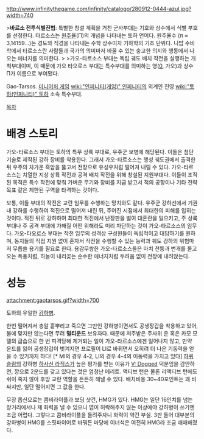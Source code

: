 http://www.infinitythegame.com/infinity/catalogo/280912-0444-azul.jpg?width=740


>'''바르소 전투식별진법''': 특별한 창설 계획을 거친 군사부대는 기호와 상수에서 식별 부호를 선정한다. 타르소스는 [[원주율]](Π)의 개념을 나타내는 토하 언어다. 원주율수 (π ≈ 3,14159…)는 경도와 직경을 나타내는 수학 상수이자 기하학의 기초 단위다. 니밥 수비학에서 타르소스란 사람들과 국가의 의미마저 바꿀 수 있는 숭고한 의지와 행동에서 나오는 에너지를 의미한다.
>
>가오-타르소스 부대는 독립 궤도 배치 작전을 실행하는 개척부대이며, 이 때문에 가오 타오로스 부대는 특수부대를 의미하는 영([[0]], 가오)과 상수 Π가 이름으로 부여됐다.

Gao-Tarsos. [[미니어처 게임]] [[wiki:"인피니티(게임)" 인피니티]]의 외계인 진영 [[wiki:"토하(인피니티)" 토하]] 소속 특수부대.

[[목차]]

= 배경 스토리 =
가오-타르소스 부대는 토하의 특무 상륙 부대로, 우주군 보병에 해당된다. 이들은 첨단 기술로 제작된 강하 장비를 착용한다. 그래서 가오-타르소스는 행성 궤도권에서 출격한 뒤 우주의 차가운 흑암을 뚫고서 전장으로 유성우처럼 떨어져 내릴 수 있다. 가오-타르소스는 치열한 지상 상륙 작전과 공격 배치 작전을 위해 창설된 지원부대다. 이들이 조직된 목적은 특수 작전에 맞춰 가벼운 무기와 장비를 지급 받고서 적의 공항이나 기타 전략 목표 같은 제한된 구역을 타격하는 것이다.

보통, 이들 부대의 작전은 교란 임무를 수행하는 망치와도 같다. 우주군 강하선에서 기권 내 강하를 수행하여 적진으로 떨어져 내린 뒤, 주어진 시점에서 최대한의 피해를 입히는 것이다. 적진 뒤로 강하하여 최대한 적진에서 난장판을 벌여 대혼란을 일으키고, 주 상륙 부대나 주 공격 부대에 가해질 어떤 위해라도 미리 차단하는 것이 가오-타르소스의 임무다. 가오-타오로스 부대는 작전 임무의 성격상 구성원들이 독립적이고 대담하기를 원하며, 동지들의 직접 지원 없이 혼자서 작전을 수행할 수 있는 능력과 궤도 강하의 위험마저 무릅쓸 용기를 필요로 한다. 용감무쌍한 가오-타르소스들은 마치 천둥과 번개를 몰고 오는 폭풍처럼, 하늘이 내리꽂는 순수한 에너지처럼 두려움 없이 전장에 내려앉는다.
= 성능 =
attachment:gaotarsos.gif?width=700

토하의 유일한 [[공중 강습|강하]]병.

한번 떨어져서 총알 흩뿌리고 죽으면 그만인 강하병이면서도 공생장갑을 착용하고 있어, 불에 맞지만 않는다면 무려 '''멀티운드''' 보유자다. 때문에 저주받은 주사위 운 혹은 카모 모델의 급습으로 한 번 피격당해 제거되는 일이 가오-타르소스에겐 일어나지 않고, 만약 운드를 잃어 공생장갑이 벗겨지면 프로필이 LI로 바뀌면서 오히려 더 나은 기동력을 얻을 수 있기까지 하다! [* MI의 경우 4-2, LI의 경우 4-4의 이동력을 가지고 있다] [[하퀴슬람]]의 강하병 [[하사신 라직스]]가 높은 평가를 받는 이유가 [[용기(인피니티)|V: Dogged]] 덕분임을 감안하면, 깡으로 2운드를 갖고 있다는 것은 엄청난 메리트. 액티브 턴은 물론 리액티브 턴에도 쉬이 죽지 않아 후방 교란 역할을 든든히 해낼 수 있다. 배치비용 30~40포인트는 꽤 비싸지만, 일단 떨어지면 그 값을 한다.

무장 옵션으로는 콤비라이플과 보딩 샷건, HMG가 있다. HMG는 일단 16인치를 넘는 장거리에서나 제 화력을 낼 수 있으니 맵이 허락해주지 않는 이상에야 강하병이 쓰기엔 조금 어렵다. 그렇다고 콤비라이플을 들려주자니 화력이 약간 부실. 3판 들어 대부분의 강하병이 HMG를 스핏파이어로 바꿔든 마당에 이녀석은 여전히 HMG라 조금 애매해졌다.
